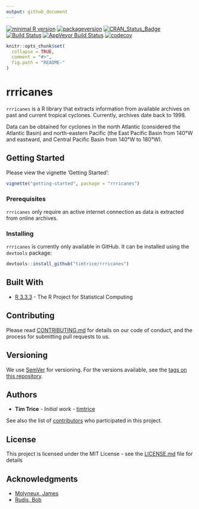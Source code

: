 ```yaml
---
output: github_document
---
```


[![minimal R version](https://img.shields.io/badge/R%3E%3D-3.3.3-6666ff.svg)](https://cran.r-project.org/) 
[![packageversion](https://img.shields.io/badge/Package%20version-0.1.3-orange.svg?style=flat-square)](commits/hotfix-0.1.3)
[![CRAN_Status_Badge](http://www.r-pkg.org/badges/version/rrricanes)](https://cran.r-project.org/package=rrricanes) 
[![Build Status](https://travis-ci.org/timtrice/rrricanes.svg?branch=hotfix-0.1.3)](https://travis-ci.org/timtrice/rrricanes) 
[![AppVeyor Build Status](https://ci.appveyor.com/api/projects/status/github/timtrice/rrricanes?branch=hotfix-0.1.3&svg=true)](https://ci.appveyor.com/project/timtrice/rrricanes) 
[![codecov](https://codecov.io/gh/timtrice/rrricanes/branch/hotfix-0.1.3/graph/badge.svg)](https://codecov.io/gh/timtrice/rrricanes) 


```r
knitr::opts_chunk$set(
  collapse = TRUE,
  comment = "#>",
  fig.path = "README-"
)
```

# rrricanes

`rrricanes` is a R library that extracts information from available archives on past and current tropical cyclones. Currently, archives date back to 1998. 

Data can be obtained for cyclones in the north Atlantic (considered the Atlantic Basin) and north-eastern Pacific (the East Pacific Basin from 140&deg;W and eastward, and Central Pacific Basin from 140&deg;W to 180&deg;W). 

## Getting Started

Please view the vignette 'Getting Started':

```r
vignette("getting-started", package = "rrricanes")
```

### Prerequisites

`rrricanes` only require an active internet connection as data is extracted from online archives. 

### Installing

`rrricanes` is currently only available in GitHub. It can be installed using the `devtools` package:

```r
devtools::install_github("timtrice/rrricanes")
```

## Built With

* [R 3.3.3](https://www.r-project.org/) - The R Project for Statistical Computing

## Contributing

Please read [CONTRIBUTING.md](https://github.com/timtrice/rrricanes/blob/master/.github/CONTRIBUTING.md) for details on our code of conduct, and the process for submitting pull requests to us.

## Versioning

We use [SemVer](http://semver.org/) for versioning. For the versions available, see the [tags on this repository](https://github.com/timtrice/Hurricanes/tags). 

## Authors

* **Tim Trice** - *Initial work* - [timtrice](https://github.com/timtrice)

See also the list of [contributors](https://github.com/timtrice/rrricanes/contributors) who participated in this project.

## License

This project is licensed under the MIT License - see the [LICENSE.md](LICENSE.md) file for details

## Acknowledgments

* [Molyneux, James](https://github.com/jimmylovestea)
* [Rudis, Bob](https://github.com/hrbrmstr)
